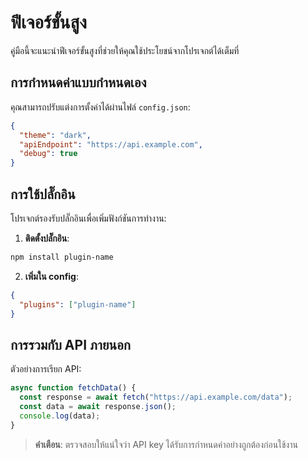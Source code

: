 # ฟีเจอร์ขั้นสูง

คู่มือนี้จะแนะนำฟีเจอร์ขั้นสูงที่ช่วยให้คุณใช้ประโยชน์จากโปรเจกต์ได้เต็มที่

## การกำหนดค่าแบบกำหนดเอง

คุณสามารถปรับแต่งการตั้งค่าได้ผ่านไฟล์ `config.json`:

```json
{
  "theme": "dark",
  "apiEndpoint": "https://api.example.com",
  "debug": true
}
```

## การใช้ปลั๊กอิน

โปรเจกต์รองรับปลั๊กอินเพื่อเพิ่มฟังก์ชันการทำงาน:

1. **ติดตั้งปลั๊กอิน**:
```bash
npm install plugin-name
   ```
2. **เพิ่มใน config**:
```json
{
  "plugins": ["plugin-name"]
}
   ```

## การรวมกับ API ภายนอก

ตัวอย่างการเรียก API:

```jsx
async function fetchData() {
  const response = await fetch("https://api.example.com/data");
  const data = await response.json();
  console.log(data);
}
```

> **คำเตือน**: ตรวจสอบให้แน่ใจว่า API key ได้รับการกำหนดค่าอย่างถูกต้องก่อนใช้งาน